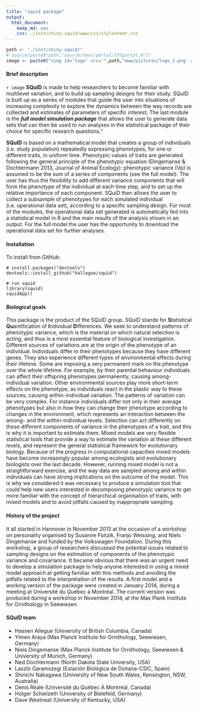 ```yaml
---
title: "squid package"
output: 
  html_document: 
    keep_md: yes
    css: ./inst/shiny-squid/www/css/stylesheet.css
---
```


```r

path <- "./inst/shiny-squid/"
# source(paste0(path,"source/text/portal/TXTportal.R"))
image <- paste0("<img id='logo' src='",path,"www/pictures/logo_2.png' align='left' alt='SQuID' style='padding-right:20px;'>")
```

#### Brief description
`r image`
**SQuID** is made to help researchers to become familiar with multilevel variation, and to build up sampling designs for their study. SQuID is built up as a series of modules that guide the user into situations of increasing complexity to explore the dynamics between the way records are collected and estimates of parameters of specific interest; The last module is the ***full model simulation package*** that allows the user to generate data sets that can then be used to run analyses in the statistical package of their choice for specific research questions."

**SQuID** is based on a mathematical model that creates a group of individuals (i.e. study population) repeatedly expressing phenotypes, for one or different traits, in uniform time. Phenotypic values of traits are generated following the general principle of the phenotypic equation (Dingemanse & Dochtermann 2013, Journal of Animal Ecology): phenotypic variance (Vp) is assumed to be the sum of a series of components (see the full model). The user has thus the flexibility to add different variance components that will form the phenotype of the individual at each time step, and to set up the relative importance of each component. SQuiD then allows the user to collect a subsample of phenotypes for each simulated individual (i.e. operational data set), according to a specific sampling design. For most of the modules, the operational data set generated is automatically fed into a statistical model in R and the main results of the analysis shown in an output. For the full model the user has the opportunity to download the operational data set for further analyses.

#### Installation

To install from GitHub:

```
# install.packages("devtools")
devtools::install_github("hallegue/squid")

# run squid
library(squid)
squidApp()
```

#### Biological goals
This package is the product of the SQuID group. SQuID stands for **S**tatistical **Qu**antification of **I**ndividual **D**ifferences. We seek to understand patterns of phenotypic variance, which is the material on which natural selection is acting, and thus is a most essential feature of biological investigation. Different sources of variations are at the origin of the phenotype of an individual. Individuals differ in their phenotypes because they have different genes. They also experience different types of environmental effects during their lifetime. Some are imposing a very permanent mark on the phenotype over the whole lifetime. For example, by their parental behaviour individuals can affect their offspring phenotypes permanently, causing among-individual variation. Other environmental sources play more short-term effects on the phenotype, as individuals react in the plastic way to these sources, causing within-individual variation. The patterns of variation can be very complex. For instance individuals differ not only in their average phenotypes but also in how they can change their phenotype according to changes in the environment, which represents an interaction between the among- and the within-individual levels. Selection can act differently on these different components of variance in the phenotypes of a trait, and this is why it is important to estimate them. Mixed models are very flexible statistical tools that provide a way to estimate the variation at these different levels, and represent the general statistical framework for evolutionary biology. Because of the progress in computational capacities mixed models have become increasingly popular among ecologists and evolutionary biologists over the last decade. However, running mixed model is not a straightforward exercise, and the way data are sampled among and within individuals can have strong implications on the outcome of the model. This is why we considered it was necessary to produce a simulation tool that could help new users interested in decomposing phenotypic variance to get more familiar with the concept of hierarchical organisation of traits, with mixed models and to avoid pitfalls caused by inappropriate sampling.


#### History of the project
It all started in Hannover in November 2013 at the occasion of a workshop on personality organised by Susanne Foitzik, Franjo Weissing, and Niels Dingemanse and funded by the Volkswagen Foundation. During this workshop, a group of researchers discussed the potential issues related to sampling designs on the estimation of components of the phenotypic variance and covariance. It became obvious that there was an urgent need to develop a simulation package to help anyone interested in using a mixed model approach at getting familiar with this methods and avoiding the pitfalls related to the interpretation of the results. A first model and a working version of the package were created in January 2014, during a meeting at Université du Québec à Montréal. The current version was produced during a workshop in November 2014, at the Max Plank Institute for Ornithology in Seewiesen. 

#### SQuID team

* Hassen Allegue (University of British Columbia, Canada)
* Yimen Araya (Max Planck Institute for Ornithology, Seewiesen, Germany)
* Niels Dingemanse (Max Planck Institute for Ornithology, Seewiesen & University of Munich, Germany)
* Ned Dochtermann (North Dakota State University, USA)
* Laszlo Garamszegi (Estación Biológica de Doñana-CSIC, Spain)
* Shinichi Nakagawa (University of New South Wales, Kensington, NSW, Australia)
* Denis Réale (Université du Québec À Montréal, Canada)
* Holger Schielzeth (University of Bielefeld, Germany)
* Dave Westneat (University of Kentucky, USA)